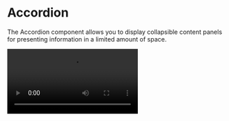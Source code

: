 
# Accordion

The Accordion component allows you to display collapsible content panels for presenting information in a limited amount of space.

<Bleed>
  <Video src="https://files.catbox.moe/7d2yk9.mp4" />
</Bleed>
